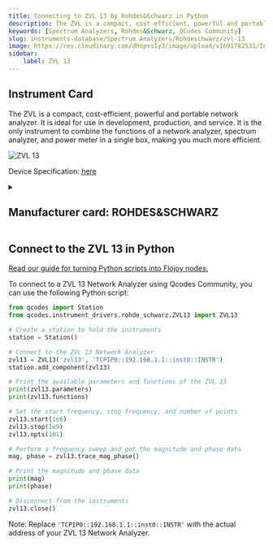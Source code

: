 ```yaml
---
title: Connecting to ZVL 13 by Rohdes&Schwarz in Python
description: The ZVL is a compact, cost-efficient, powerful and portable network analyzer. It is ideal for use in development, production, and service. It is the only instrument to combine the functions of a network analyzer, spectrum analyzer, and power meter in a single box, making you much more efficient.
keywords: [Spectrum Analyzers, Rohdes&Schwarz, QCodes Community] 
slug: instruments-database/Spectrum Analyzers/Rohdeschwarz/zvl-13 
image: https://res.cloudinary.com/dhopxs1y3/image/upload/v1691782531/Instruments/Network%20Analyzer/ZVL-13/ZVL-13.webp
sidebar:
    label: ZVL 13 
---
```



## Instrument Card

The ZVL is a compact, cost-efficient, powerful and portable network analyzer. It is ideal for use in development, production, and service. It is the only instrument to combine the functions of a network analyzer, spectrum analyzer, and power meter in a single box, making you much more efficient.

![ZVL 13](https://res.cloudinary.com/dhopxs1y3/image/upload/v1691782531/Instruments/Network%20Analyzer/ZVL-13/ZVL-13.webp)

Device Specification: [here](https://assets-us-01.kc-usercontent.com/ecb176a6-5a2e-0000-8943-84491e5fc8d1/40f0b6d5-bd69-48db-98e8-4276899ca017/RS-ZVL_datasheet.pdf)

<details style={{ marginTop: "15px"}}>
<summary><h2 style={{display:'inline'}}>Manufacturer card: ROHDES&SCHWARZ</h2></summary>

![ROHDES&SCHWARZ](https://res.cloudinary.com/dhopxs1y3/image/upload/v1692806194/Instruments/Vendor%20Logos/RohdeSchwarz.png)

Rohde & Schwarz GmbH & Co KG is an international electronics group specializing in the fields of electronic test equipment, broadcast & media, cybersecurity, radiomonitoring and radiolocation, and radiocommunication.

- Headquarters: Munich, Germany
- Yearly Revenue (millions, USD): 2500
- Vendor Website: [here](https://www.rohde-schwarz.com/ca/home_48230.html)

</details>


<FeaturedInstrumentVideo category="SPECTRUM_ANALYZERS" />

## Connect to the ZVL 13 in Python

[Read our guide for turning Python scripts into Flojoy nodes.](https://docs.flojoy.ai/contribution/blocks/custom-flojoy-block/)



<Tabs>
<TabItem value="Flojoy" label="Flojoy" className="flojoy-instrument-tabs">

<SectionsCard category="SPECTRUM_ANALYZERS" manufacturer="Rohdes&Schwarz"></SectionsCard>

</TabItem>
<TabItem value="QCodes Community" label="QCodes Community">

To connect to a ZVL 13 Network Analyzer using Qcodes Community, you can use the following Python script:

```python
from qcodes import Station
from qcodes.instrument_drivers.rohde_schwarz.ZVL13 import ZVL13

# Create a station to hold the instruments
station = Station()

# Connect to the ZVL 13 Network Analyzer
zvl13 = ZVL13('zvl13', 'TCPIP0::192.168.1.1::inst0::INSTR')
station.add_component(zvl13)

# Print the available parameters and functions of the ZVL 13
print(zvl13.parameters)
print(zvl13.functions)

# Set the start frequency, stop frequency, and number of points
zvl13.start(1e6)
zvl13.stop(1e9)
zvl13.npts(101)

# Perform a frequency sweep and get the magnitude and phase data
mag, phase = zvl13.trace_mag_phase()

# Print the magnitude and phase data
print(mag)
print(phase)

# Disconnect from the instruments
zvl13.close()
```

Note: Replace `'TCPIP0::192.168.1.1::inst0::INSTR'` with the actual address of your ZVL 13 Network Analyzer.

</TabItem>
</Tabs>